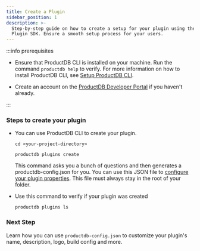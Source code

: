 ```yaml
---
title: Create a Plugin
sidebar_position: 1
description: >-
  Step-by-step guide on how to create a setup for your plugin using the ProductDB
  Plugin SDK. Ensure a smooth setup process for your users.
---
```


:::info prerequisites

- Ensure that ProductDB CLI is installed on your machine. Run the command `productdb help`
  to verify. For more information on how to install ProductDB CLI, see
  [Setup ProductDB CLI](/cli).

- Create an account on the [ProductDB Developer Portal](https://dev.productdb.io) if you
  haven't already.

:::

### Steps to create your plugin

- You can use ProductDB CLI to create your plugin.

  ```shell
  cd <your-project-directory>
  ```

  ```shell
  productdb plugins create
  ```

  This command asks you a bunch of questions and then generates a
  productdb-config.json for you. You can use this JSON file to
  [configure your plugin properties](/plugin-sdk/setup/customize). This file
  must always stay in the root of your folder.

- Use this command to verify if your plugin was created

  ```shell
  productdb plugins ls
  ```

### Next Step

Learn how you can use `productdb-config.json` to customize your plugin's name,
description, logo, build config and more.

<head>
  <title>Plugin SDK Create a Plugin</title>
  <meta
    name="description"
    content="Step-by-step guide on how to create a setup for your plugin using the ProductDB Plugin SDK. Ensure a smooth setup process for your users."
  />
</head>
